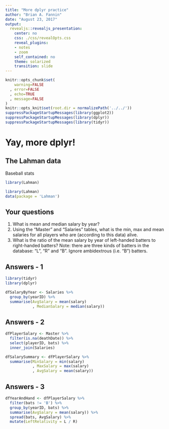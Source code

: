 ```yaml
---
title: "More dplyr practice"
author: "Brian A. Fannin"
date: "August 23, 2017"
output:
  revealjs::revealjs_presentation:
    center: no
    css: ./css/revealOpts.css
    reveal_plugins:
    - notes
    - zoom
    self_contained: no
    theme: solarized
    transition: slide
---
```


```r
knitr::opts_chunk$set(
    warning=FALSE
  , error=FALSE
  , echo=TRUE
  , message=FALSE
)
knitr::opts_knit$set(root.dir = normalizePath('../../'))
suppressPackageStartupMessages(library(ggplot2))
suppressPackageStartupMessages(library(dplyr))
suppressPackageStartupMessages(library(tidyr))
```

# Yay, more dplyr!

## The Lahman data

Baseball stats

```r
library(Lahman)
```

```r
library(Lahman)
data(package = 'Lahman')
```

## Your questions

1. What is mean and median salary by year?
1. Using the "Master" and "Salaries" tables, what is the min, max and mean salaries for all players who are (according to this data) alive. 
2. What is the ratio of the mean salary by year of left-handed batters to right-handed batters? Note: there are three kinds of batters in the database: "L", "R" and "B". Ignore ambidextrous (i.e. "B") batters.

## Answers - 1

```r
library(tidyr)
library(dplyr)
```

```r
dfSalaryByYear <- Salaries %>% 
  group_by(yearID) %>% 
  summarise(AvgSalary = mean(salary)
            , MedianSalary = median(salary))
```

## Answers - 2

```r
dfPlayerSalary <- Master %>% 
  filter(is.na(deathDate)) %>% 
  select(playerID, bats) %>% 
  inner_join(Salaries)

dfSalarySummary <- dfPlayerSalary %>% 
  summarise(MinSalary = min(salary)
            , MaxSalary = max(salary)
            , AvgSalary = mean(salary))
```

## Answers - 3

```r
dfYearAndHand <- dfPlayerSalary %>% 
  filter(bats != 'B') %>% 
  group_by(yearID, bats) %>% 
  summarise(AvgSalary = mean(salary)) %>% 
  spread(bats, AvgSalary) %>% 
  mutate(LeftRelativity = L / R)
```

